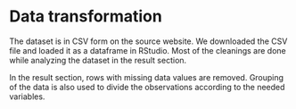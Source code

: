 # Data transformation

The dataset is in CSV form on the source website. We downloaded the CSV file and loaded it as a dataframe in RStudio. Most of the cleanings are done while analyzing the dataset in the result section.

In the result section, rows with missing data values are removed. Grouping of the data is also used to divide the observations according to the needed variables.